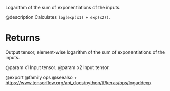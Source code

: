 Logarithm of the sum of exponentiations of the inputs.

@description
Calculates `log(exp(x1) + exp(x2))`.

# Returns
Output tensor, element-wise logarithm of the sum of exponentiations
of the inputs.

@param x1 Input tensor.
@param x2 Input tensor.

@export
@family ops
@seealso
+ <https://www.tensorflow.org/api_docs/python/tf/keras/ops/logaddexp>

